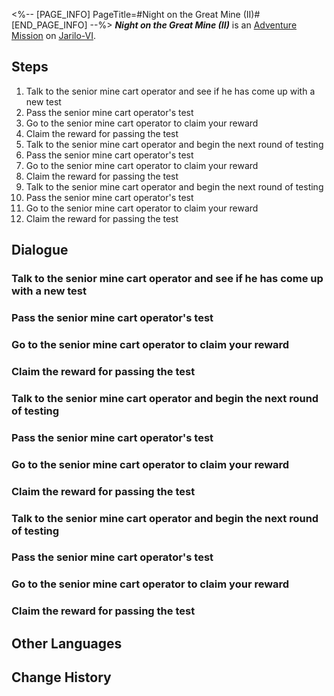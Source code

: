<%-- [PAGE_INFO]
PageTitle=#Night on the Great Mine (II)#
[END_PAGE_INFO] --%>
{{Stub|Dialogue.}}
{{Mission Infobox
|id            = 2010402
|title         = 
|image         = <!--Mission Night on the Great Mine (II).png-->
|type          = Adventure
|event_name    = 
|chapter       = 
|requirements  = Complete [[Adventure Mission]] ''[[Night on the Great Mine (I)]]'' and wait for the next Daily [[Reset]]
|summary       = After some studying, you have become a superstar in the Underworld and have caught the attention of thousands of miners. Throughout Belobog's history, no one else has mastered the art of directing mine carts as quickly as you.
|characters    = Apprentice Mine Cart Operator; Senior Mine Cart Operator; Trailblazer
|startLocation = [[Jarilo-VI]] - [[Great Mine]]
|world         = Jarilo-VI
|area          = Great Mine
|prev          = Night on the Great Mine (I)
|next          = 
|rewards       = Trailblaze EXP*100; Stellar Jade*30; Condensed Aether*1; Credit*5,000
}}
'''''Night on the Great Mine (II)''''' is an [[Adventure Mission]] on [[Jarilo-VI]].

==Steps==
# Talk to the senior mine cart operator and see if he has come up with a new test
# Pass the senior mine cart operator's test
# Go to the senior mine cart operator to claim your reward
# Claim the reward for passing the test
# Talk to the senior mine cart operator and begin the next round of testing
# Pass the senior mine cart operator's test
# Go to the senior mine cart operator to claim your reward
# Claim the reward for passing the test
# Talk to the senior mine cart operator and begin the next round of testing
# Pass the senior mine cart operator's test
# Go to the senior mine cart operator to claim your reward
# Claim the reward for passing the test

<!--
==Gameplay Notes==

--><!--
==Trial Character==

-->
==Dialogue==
{{Stub Dialogue}}

===Talk to the senior mine cart operator and see if he has come up with a new test{{subst:void|<!--201040201-->}}===
{{Mission Description|type=adventure|location=Great Mine|After a series of challenges, you seem to have finally gotten the knack for being a mine cart operator's assistant.<br />The Senior Miner says that he's also prepared a series of questions to test his apprentice. Naturally, the burden of demonstrating the correct way to operate mine carts for his apprentice has been relegated to you, the "Ace Assistant."<br />Before getting started, you should check in with the senior mine cart operator and see how his preparation is going.}}
{{Dialogue Start}}
:{{tx}}
{{Dialogue End}}

===Pass the senior mine cart operator's test{{subst:void|<!--201040203-->}}===
{{Mission Description|type=adventure|location=Great Mine|update|The senior mine cart operator prepared the Mine Cart Puzzle in front of you. Solve it promptly.}}
{{Dialogue Start}}
:{{tx}}
{{Dialogue End}}

===Go to the senior mine cart operator to claim your reward{{subst:void|<!--201040204-->}}===
{{Mission Description|type=adventure|location=Great Mine|update|With your ingenuity, you quickly solved the mine cart puzzle set up by the senior mine cart operator.<br />Go ask him what the reward is &mdash; there is usually a reward for this kind of task, isn't there?}}
{{Dialogue Start}}
:{{tx}}
{{Dialogue End}}

===Claim the reward for passing the test{{subst:void|<!--201040205-->}}===
{{Mission Description|type=adventure|location=Great Mine|update|The senior mine cart operator prepared the rewards for solving the puzzle. Collect them now.}}
{{Dialogue Start}}
:{{tx}}
{{Dialogue End}}

===Talk to the senior mine cart operator and begin the next round of testing{{subst:void|<!--201040206-->}}===
{{Mission Description|type=adventure|location=Great Mine|update|The senior mine cart operator seems to have prepared a new puzzle. Go and inquire about his preparation}}
{{Dialogue Start}}
:{{tx}}
{{Dialogue End}}

===Pass the senior mine cart operator's test{{subst:void|<!--201040208-->}}===
{{Mission Description|type=adventure|location=Great Mine|update|The senior mine cart operator prepared the Mine Cart Puzzle in front of you. Solve it promptly.}}
{{Dialogue Start}}
:{{tx}}
{{Dialogue End}}

===Go to the senior mine cart operator to claim your reward{{subst:void|<!--201040209-->}}===
{{Mission Description|type=adventure|location=Great Mine|update|With your ingenuity, you quickly solve the mine cart puzzle set up by the senior mine cart operator.<br />Go ask him about the reward &mdash; there is usually a reward for this kind of task, isn't there?}}
{{Dialogue Start}}
:{{tx}}
{{Dialogue End}}

===Claim the reward for passing the test{{subst:void|<!--201040210-->}}===
{{Mission Description|type=adventure|location=Great Mine|update|The senior mine cart operator prepared the rewards for solving the puzzle. Collect them now.}}
{{Dialogue Start}}
:{{tx}}
{{Dialogue End}}

===Talk to the senior mine cart operator and begin the next round of testing{{subst:void|<!--201040211-->}}===
{{Mission Description|type=adventure|location=Great Mine|update|The senior mine cart operator seems to have prepared a new puzzle. Go and inquire about his preparation}}
{{Dialogue Start}}
:{{tx}}
{{Dialogue End}}

===Pass the senior mine cart operator's test{{subst:void|<!--201040213-->}}===
{{Mission Description|type=adventure|location=Great Mine|update|The senior mine cart operator prepared the Mine Cart Puzzle in front of you. Solve it promptly.}}
{{Dialogue Start}}
:{{tx}}
{{Dialogue End}}

===Go to the senior mine cart operator to claim your reward{{subst:void|<!--201040214-->}}===
{{Mission Description|type=adventure|location=Great Mine|update|With your ingenuity, you quickly solve the mine cart puzzle set up by the senior mine cart operator.<br />Go ask him about the reward &mdash; there is usually a reward for this kind of task, isn't there?}}
{{Dialogue Start}}
:{{tx}}
{{Dialogue End}}

===Claim the reward for passing the test{{subst:void|<!--201040215-->}}===
{{Mission Description|type=adventure|location=Great Mine|update|After a series of challenges, you seem to have finally gotten the knack for being a mine cart operator's assistant.<br />The senior miner says that he's also prepared a series of questions to test his apprentice. Naturally, the burden of demonstrating to his apprentice the correct way to operate mine carts falls on your shoulders as the "Ace Assistant."<br />You passed another one of the senior miner's tests, and he has naturally prepared a fitting reward for you. Go see what the reward is this time.}}
{{Dialogue Start}}
:{{tx}}
{{Dialogue End}}

==Other Languages==
{{Other Languages
|en   = Night on the Great Mine (II)
|zhs  = 大矿区铁道之夜•其二
|zht  = 大礦區鐵道之夜•其二
|ja   = 大鉱区鉄道の夜・その2
|ko   = 큰 광산구역 철도의 밤•2
|es   = Noche en la mina principal II
|fr   = Soirée dans la Grande mine (II)
|ru   = Ночь в Большой шахте II
|th   = ค่ำคืนในโซนเหมืองใหญ่ (2)
|vi   = Đêm Ở Khu Mỏ Khổng Lồ-2
|de   = Nacht in der großen Mine (Teil 2)
|id   = Malam di Great Mine (Bag. 2)
|pt   = Noite na Grande Mina (II)
}}

==Change History==
{{Change History|1.0}}
